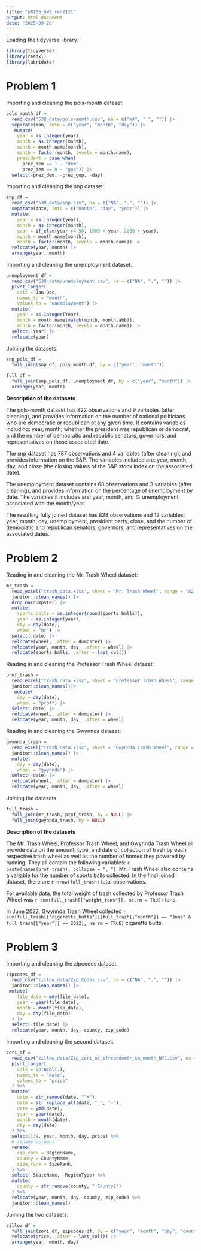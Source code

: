 ```yaml
---
title: "p8105_hw2_ren2121"
output: html_document
date: "2025-09-26"
---
```


Loading the tidyverse library.

```r
library(tidyverse)
library(readxl)
library(lubridate)
```

# Problem 1

Importing and cleaning the pols-month dataset:

```r

pols_month_df =
  read_csv("538_data/pols-month.csv", na = c("NA", ".", "")) |> 
  separate(mon, into = c("year", "month", "day")) |> 
   mutate(
    year = as.integer(year),
    month = as.integer(month),                 
    month = month.name[month],                  
    month = factor(month, levels = month.name),
    president = case_when(
      prez_dem == 1 ~ "dem",
      prez_dem == 0 ~ "gop")) |> 
  select(-prez_dem, -prez_gop, -day)

```

Importing and cleaning the snp dataset:

```r

snp_df =
  read_csv("538_data/snp.csv", na = c("NA", ".", "")) |> 
  separate(date, into = c("month", "day", "year")) |> 
  mutate(
    year = as.integer(year),
    month = as.integer(month),
    year = if_else(year >= 50, 1900 + year, 2000 + year),
    month = month.name[month],
    month = factor(month, levels = month.name)) |> 
  relocate(year, month) |> 
  arrange(year, month)

```

Importing and cleaning the unemployment dataset:

```r

unemployment_df =
  read_csv("538_data/unemployment.csv", na = c("NA", ".", "")) |> 
  pivot_longer(
    cols = Jan:Dec,
    names_to = "month",
    values_to = "unemployment") |> 
  mutate(
    year = as.integer(Year),                     
    month = month.name[match(month, month.abb)],
    month = factor(month, levels = month.name)) |>  
  select(-Year) |> 
  relocate(year)

```

Joining the datasets:

```r
snp_pols_df = 
  full_join(snp_df, pols_month_df, by = c("year", "month"))

full_df = 
  full_join(snp_pols_df, unemployment_df, by = c("year", "month")) |> 
  arrange(year, month)
```

**Description of the datasets**

The pols-month dataset has 822 observations and 9 variables (after cleaning), and provides information on the number of national politicians who are democratic or republican at any given time. It contains variables including: year, month, whether the president was republican or democrat, and the number of democratic and republic senators, governors, and representatives on those associated date.

The snp dataset has 787 observations and 4 variables (after cleaning), and provides information on the S&P. The variables included are: year, month, day, and close (the closing values of the S&P stock index on the associated date).

The unemployment dataset contains 68 observations and 3 variables (after cleaning), and provides information on the percentage of unemployment by date. The variables it includes are: year, month, and % unemployment associated with the month/year.

The resulting fully joined dataset has 828 observations and 12 variables: year, month, day, unemployment, president party, close, and the number of democratic and republican senators, governors, and representatives on the associated dates.

# Problem 2

Reading in and cleaning the Mr. Trash Wheel dataset:

```r

mr_trash = 
  read_excel("trash_data.xlsx", sheet = "Mr. Trash Wheel", range = "A2:N653") |> 
  janitor::clean_names() |> 
  drop_na(dumpster) |> 
  mutate(
    sports_balls = as.integer(round(sports_balls)),
    year = as.integer(year),
    day = day(date),  
    wheel = "mr") |> 
  select(-date) |>  
  relocate(wheel, .after = dumpster) |> 
  relocate(year, month, day, .after = wheel) |> 
  relocate(sports_balls, .after = last_col())

```

Reading in and cleaning the Professor Trash Wheel dataset:

```r

prof_trash = 
  read_excel("trash_data.xlsx", sheet = "Professor Trash Wheel", range = "A2:M120") |> 
  janitor::clean_names()|> 
   mutate(
    day = day(date),
    wheel = "prof") |> 
  select(-date) |> 
  relocate(wheel, .after = dumpster) |> 
  relocate(year, month, day, .after = wheel)

```

Reading in and cleaning the Gwynnda dataset:

```r

gwynnda_trash = 
  read_excel("trash_data.xlsx", sheet = "Gwynnda Trash Wheel", range = "A2:L265") |> 
  janitor::clean_names() |> 
  mutate(
    day = day(date),
    wheel = "gwynnda") |> 
  select(-date) |> 
  relocate(wheel, .after = dumpster) |> 
  relocate(year, month, day, .after = wheel)

```

Joining the datasets:

```r

full_trash = 
  full_join(mr_trash, prof_trash, by = NULL) |> 
  full_join(gwynnda_trash, by = NULL)

```

**Description of the datasets**

The Mr. Trash Wheel, Professor Trash Wheel, and Gwynnda Trash Wheel all provide data on the amount, type, and date of collection of trash by each respective trash wheel as well as the number of homes they powered by running. They all contain the following variables: `r paste(names(prof_trash), collapse = ", ")`. Mr. Trash Wheel also contains a variable for the number of sports balls collected. In the final joined dataset, there are `r nrow(full_trash)` total observations.

For available data, the total weight of trash collected by Professor Trash Wheel was `r sum(full_trash[["weight_tons"]], na.rm = TRUE)` tons.

In June 2022, Gwynnda Trash Wheel collected `r sum(full_trash[["cigarette_butts"]][full_trash[["month"]] == "June" & full_trash[["year"]] == 2022], na.rm = TRUE)` cigarette butts.

# Problem 3

Importing and cleaning the zipcodes dataset:

```r

zipcodes_df = 
  read_csv("zillow_data/Zip_Codes.csv", na = c("NA", ".", "")) |> 
  janitor::clean_names() |> 
 mutate(
    file_date = mdy(file_date),
    year = year(file_date),
    month = month(file_date),
    day = day(file_date)
  ) |> 
  select(-file_date) |> 
  relocate(year, month, day, county, zip_code)

```

Importing and cleaning the second dataset:

```r

zori_df =
  read_csv("zillow_data/Zip_zori_uc_sfrcondomfr_sm_month_NYC.csv", na = c("NA", ".", "")) %>%
  pivot_longer(
    cols = 10:ncol(.),
    names_to = "date",
    values_to = "price"
  ) %>%
  mutate(
    date = str_remove(date, "^X"),
    date = str_replace_all(date, "_", "-"),
    date = ymd(date),
    year = year(date),
    month = month(date),
    day = day(date)
  ) %>%
  select(1:9, year, month, day, price) %>%
  # rename columns
  rename(
    zip_code = RegionName,
    county = CountyName,
    size_rank = SizeRank,
  ) %>%
  select(-StateName, -RegionType) %>%
  mutate(
    county = str_remove(county, " County$")
  ) %>%
  relocate(year, month, day, county, zip_code) %>%
  janitor::clean_names()

```

Joining the two datasets:

```r

zillow_df =
  full_join(zori_df, zipcodes_df, by = c("year", "month", "day", "county", "zip_code")) |> 
  relocate(price, .after = last_col()) |> 
  arrange(year, month, day)

```






